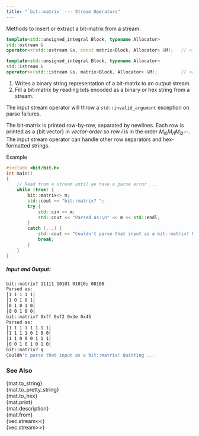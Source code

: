 ```yaml
---
title: "`bit::matrix` --- Stream Operators"
---
```


Methods to insert or extract a bit-matrix from a stream.

```cpp
template<std::unsigned_integral Block, typename Allocator>
std::ostream &
operator<<(std::ostream &s, const matrix<Block, Allocator> &M);   // <1>

template<std::unsigned_integral Block, typename Allocator>
std::istream &
operator>>(std::istream &s, matrix<Block, Allocator> &M);         // <2>
```
1. Writes a binary string representation of a bit-matrix to an output stream.
2. Fill a bit-matrix by reading bits encoded as a binary or hex string from a stream.

The input stream operator will throw a `std::invalid_argument` exception on parse failures.

The bit-matrix is printed row-by-row, separated by newlines.
Each row is printed as a {bit.vector} in _vector-order_ so row $i$ is in the order $M_{i0}M_{i1}M_{i2}\cdots$.
The input stream operator can handle other row separators and hex-formatted strings.

[Example]{.bt}
```cpp
#include <bit/bit.h>
int main()
{
    // Read from a stream until we have a parse error ...
    while (true) {
        bit::matrix<> m;
        std::cout << "bit::matrix? ";
        try {
            std::cin >> m;
            std::cout << "Parsed as:\n" << m << std::endl;
        }
        catch (...) {
            std::cout << "Couldn't parse that input as a bit::matrix! Quitting ..." << std::endl;
            break;
        }
    }
}
```

##### Input and Output:
```bash
bit::matrix? 11111 10101 01010; 00100
Parsed as:
│1 1 1 1 1│
│1 0 1 0 1│
│0 1 0 1 0│
│0 0 1 0 0│
bit::matrix? 0xff 0xf2 0x3e 0x45
Parsed as:
│1 1 1 1 1 1 1 1│
│1 1 1 1 0 1 0 0│
│1 1 0 0 0 1 1 1│
│0 0 1 0 1 0 1 0│
bit::matrix? q
Couldn't parse that input as a bit::matrix! Quitting ...
```

### See Also
{mat.to_string}           \
{mat.to_pretty_string}    \
{mat.to_hex}              \
{mat.print}               \
{mat.description}         \
{mat.from}                \
{vec.stream<<}            \
{vec.stream>>}